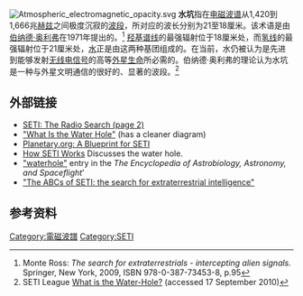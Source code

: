 {{expand|time=2013-04-05T12:24:35+00:00}}
[[File:Atmospheric_electromagnetic_opacity.svg|thumb]]
'''水坑'''指在[[电磁波谱|电磁波谱]]从1,420到1,666兆[[赫兹|赫兹]]之间极度沉寂的[[波段|波段]]，所对应的波长分别为21至18厘米。该术语是由[[伯纳德·奥利弗|伯纳德·奥利弗]]在1971年提出的。<ref>Monte Ross: ''The search for extraterrestrials - intercepting alien signals.'' Springer, New York, 2009, ISBN 978-0-387-73453-8, p.95</ref> [[羟基|羟基]][[光谱|谱线]]的最强辐射位于18厘米处，而[[21公分线|氢线]]的最强辐射位于21厘米处，[[水|水]]正是由这两种基团组成的。在当前，水仍被认为是先进到能够发射[[无线电信号|无线电信号]]的高等[[外星生命|外星生命]]所必需的。伯纳德·奥利弗的理论认为水坑是一种与外星文明通信的很好的、显著的波段。<ref>SETI League [http://www.setileague.org/general/waterhol.htm What is the Water-Hole?] {{Wayback|url=http://www.setileague.org/general/waterhol.htm |date=20110611230758 }} (accessed 17 September 2010)</ref> 

== 外部链接 ==
*[http://seticlassic.ssl.berkeley.edu/about_seti/radio_search_2.html SETI: The Radio Search (page 2)] {{Wayback|url=http://seticlassic.ssl.berkeley.edu/about_seti/radio_search_2.html |date=20081228091230 }}
*[http://www.setileague.org/general/waterhol.htm "What Is the Water Hole"] {{Wayback|url=http://www.setileague.org/general/waterhol.htm |date=20110611230758 }} (has a cleaner diagram)
*[http://planetary.org/explore/topics/seti/seti_history_03.html Planetary.org: A Blueprint for SETI] {{Wayback|url=http://planetary.org/explore/topics/seti/seti_history_03.html |date=20120419012539 }}
*[http://science.howstuffworks.com/seti1.htm How SETI Works] {{Wayback|url=http://science.howstuffworks.com/seti1.htm |date=20130326014223 }} Discusses the water hole.
*[http://www.daviddarling.info/encyclopedia/W/waterhole.html "waterhole"] {{Wayback|url=http://www.daviddarling.info/encyclopedia/W/waterhole.html |date=20130123110817 }} entry in the ''The Encyclopedia of Astrobiology, Astronomy, and Spaceflight'''
*[http://www.bigear.org/seti.htm "The ABCs of SETI: the search for extraterrestrial intelligence"] {{Wayback|url=http://www.bigear.org/seti.htm |date=20120204055205 }}

== 参考资料 ==
{{Reflist|2}}

[[Category:電磁波譜|Category:電磁波譜]]
[[Category:SETI|Category:SETI]]